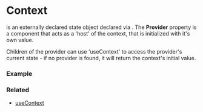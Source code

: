 
# Context

<CodePreview data={contextTypePreview} /> is an externally declared state object declared via <CodePreview data={createContextPreview} />.
The <b>Provider</b> property is a component that acts as a 'host' of the context, that is initialized with it's own value.

Children of the provider can use 'useContext' to access the provider's current state - if no provider is found, it will return the context's initial value.

### Example

<div className="not-prose">
  <ContextExample />
</div>

### Related
<ul>
  <li><a href="/docs/hooks/useContext">useContext</a></li>
</ul>